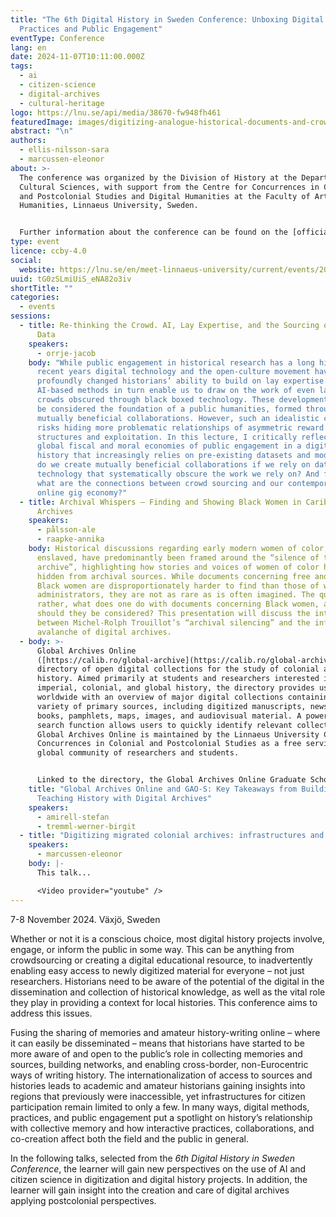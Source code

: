 ```yaml
---
title: "The 6th Digital History in Sweden Conference: Unboxing Digital Methods,
  Practices and Public Engagement"
eventType: Conference
lang: en
date: 2024-11-07T10:11:00.000Z
tags:
  - ai
  - citizen-science
  - digital-archives
  - cultural-heritage
logo: https://lnu.se/api/media/38670-fw948fh461
featuredImage: images/digitizing-analogue-historical-documents-and-crowdsourcing-3-_-use-this-one.jpeg
abstract: "\n"
authors:
  - ellis-nilsson-sara
  - marcussen-eleonor
about: >-
  The conference was organized by the Division of History at the Department of
  Cultural Sciences, with support from the Centre for Concurrences in Colonial
  and Postcolonial Studies and Digital Humanities at the Faculty of Arts and
  Humanities, Linnaeus University, Sweden. 


  Further information about the conference can be found on the [official website](https://lnu.se/en/meet-linnaeus-university/current/events/2024/conferences/6th-digital-history-in-sweden-conference-unboxing-digital-methods-practices-and-public-engagement/)[.](https://lnu.se/en/meet-linnaeus-university/current/events/2024/conferences/6th-digital-history-in-sweden-conference-unboxing-digital-methods-practices-and-public-engagement/)
type: event
licence: ccby-4.0
social:
  website: https://lnu.se/en/meet-linnaeus-university/current/events/2024/conferences/6th-digital-history-in-sweden-conference-unboxing-digital-methods-practices-and-public-engagement/
uuid: tG0zSLmiUiS_eNA82o3iv
shortTitle: ""
categories:
  - events
sessions:
  - title: Re-thinking the Crowd. AI, Lay Expertise, and the Sourcing of Historical
      Data
    speakers:
      - orrje-jacob
    body: "While public engagement in historical research has a long history, in
      recent years digital technology and the open-culture movement have
      profoundly changed historians’ ability to build on lay expertise. Emerging
      AI-based methods in turn enable us to draw on the work of even larger
      crowds obscured through black boxed technology. These developments could
      be considered the foundation of a public humanities, formed through
      mutually beneficial collaborations. However, such an idealistic conception
      risks hiding more problematic relationships of asymmetric reward
      structures and exploitation. In this lecture, I critically reflect on the
      global fiscal and moral economies of public engagement in a digital
      history that increasingly relies on pre-existing datasets and models. How
      do we create mutually beneficial collaborations if we rely on data and
      technology that systematically obscure the work we rely on? And finally:
      what are the connections between crowd sourcing and our contemporary
      online gig economy?"
  - title: Archival Whispers – Finding and Showing Black Women in Caribbean Digital
      Archives
    speakers:
      - pålsson-ale
      - raapke-annika
    body: Historical discussions regarding early modern women of color, free and
      enslaved, have predominantly been framed around the “silence of the
      archive”, highlighting how stories and voices of women of color have been
      hidden from archival sources. While documents concerning free and enslaved
      Black women are disproportionately harder to find than those of white
      administrators, they are not as rare as is often imagined. The question is
      rather, what does one do with documents concerning Black women, and how
      should they be considered? This presentation will discuss the intersection
      between Michel-Rolph Trouillot’s “archival silencing” and the information
      avalanche of digital archives.
  - body: >-
      Global Archives Online
      ([https://calib.ro/global-archive](https://calib.ro/global-archive)) is a
      directory of open digital collections for the study of colonial and global
      history. Aimed primarily at students and researchers interested in
      imperial, colonial, and global history, the directory provides users
      worldwide with an overview of major digital collections containing a
      variety of primary sources, including digitized manuscripts, newspapers,
      books, pamphlets, maps, images, and audiovisual material. A powerful
      search function allows users to quickly identify relevant collections.
      Global Archives Online is maintained by the Linnaeus University Centre for
      Concurrences in Colonial and Postcolonial Studies as a free service to the
      global community of researchers and students.


      Linked to the directory, the Global Archives Online Graduate School (GAO-S) is an interdisciplinary and international initiative organized by Stockholm University in collaboration with Linnaeus University and Lund University, along with PhD students from universities in Sweden and abroad. Offered in a hybrid format during the fall term of 2024, GAO-S focuses on two primary aims: the methodological development of digital archive work and the pedagogical enhancement of undergraduate supervision. The program seeks to foster a bottom-up dialogue between scholars and students both within and beyond Swedish research institutions. In this talk, we will present the GAO-S project and share key pedagogical insights gathered during the initial months of teaching.
    title: "Global Archives Online and GAO-S: Key Takeaways from Building and
      Teaching History with Digital Archives"
    speakers:
      - amirell-stefan
      - tremml-werner-birgit
  - title: "Digitizing migrated colonial archives: infrastructures and connections"
    speakers:
      - marcussen-eleonor
    body: |-
      This talk...

      <Video provider="youtube" />
---
```

7-8 November 2024. Växjö, Sweden

Whether or not it is a conscious choice, most digital history projects involve, engage, or inform the public in some way. This can be anything from crowdsourcing or creating a digital educational resource, to inadvertently enabling easy access to newly digitized material for everyone – not just researchers. Historians need to be aware of the potential of the digital in the dissemination and collection of historical knowledge, as well as the vital role they play in providing a context for local histories. This conference aims to address this issues.

Fusing the sharing of memories and amateur history-writing online – where it can easily be disseminated – means that historians have started to be more aware of and open to the public’s role in collecting memories and sources, building networks, and enabling cross-border, non-Eurocentric ways of writing history. The internationalization of access to sources and histories leads to academic and amateur historians gaining insights into regions that previously were inaccessible, yet infrastructures for citizen participation remain limited to only a few. In many ways, digital methods, practices, and public engagement put a spotlight on history’s relationship with collective memory and how interactive practices, collaborations, and co-creation affect both the field and the public in general.

In the following talks, selected from the _6th Digital History in Sweden Conference_, the learner will gain new perspectives on the use of AI and citizen science in digitization and digital history projects. In addition, the learner will gain insight into the creation and care of digital archives applying postcolonial perspectives.
